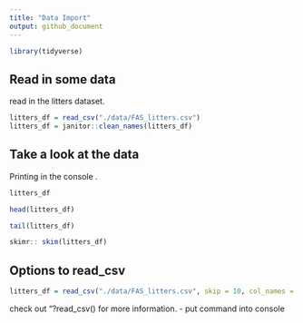 ```yaml
---
title: "Data Import"
output: github_document
---
```


```r
library(tidyverse)
```

## Read in some data 

read in the litters dataset.

```r
litters_df = read_csv("./data/FAS_litters.csv")
litters_df = janitor::clean_names(litters_df)
```


## Take a look at the data 

Printing in the console .
```r
litters_df
```

```r
head(litters_df)
```

```r
tail(litters_df)
```

```r
skimr:: skim(litters_df)
```

## Options to read_csv

```r
litters_df = read_csv("./data/FAS_litters.csv", skip = 10, col_names = FALSE)
```

check out "?read_csv() for more information.
  - put command into console 



